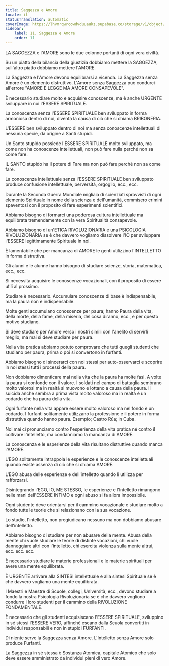 ```yaml
---
title: Saggezza e Amore
locale: it
statusTranslation: automatic
coverImage: https://lhvmrqwrcowdvduuaukz.supabase.co/storage/v1/object/public/strapi-uploads/small_cover-educacion-fundamental.webp-2d51a7828a2b1309555be27f7e2a61a0.webp
sidebar:
    label: 11. Saggezza e Amore
    order: 11
---
```

LA SAGGEZZA e l'AMORE sono le due colonne portanti di ogni vera civiltà.

Su un piatto della bilancia della giustizia dobbiamo mettere la SAGGEZZA, sull'altro piatto dobbiamo mettere l'AMORE.

La Saggezza e l'Amore devono equilibrarsi a vicenda. La Saggezza senza Amore è un elemento distruttivo. L'Amore senza Saggezza può condurci all'errore "AMORE È LEGGE MA AMORE CONSAPEVOLE".

È necessario studiare molto e acquisire conoscenze, ma è anche URGENTE sviluppare in noi l'ESSERE SPIRITUALE.

La conoscenza senza l'ESSERE SPIRITUALE ben sviluppato in forma armoniosa dentro di noi, diventa la causa di ciò che si chiama BRIBONERIA.

L'ESSERE ben sviluppato dentro di noi ma senza conoscenze intellettuali di nessuna specie, dà origine a Santi stupidi.

Un Santo stupido possiede l'ESSERE SPIRITUALE molto sviluppato, ma come non ha conoscenze intellettuali, non può fare nulla perché non sa come fare.

IL SANTO stupido ha il potere di Fare ma non può fare perché non sa come fare.

La conoscenza intellettuale senza l'ESSERE SPIRITUALE ben sviluppato produce confusione intellettuale, perversità, orgoglio, ecc., ecc.

Durante la Seconda Guerra Mondiale migliaia di scienziati sprovvisti di ogni elemento Spirituale in nome della scienza e dell'umanità, commisero crimini spaventosi con il proposito di fare esperimenti scientifici.

Abbiamo bisogno di formarci una poderosa cultura intellettuale ma equilibrata tremendamente con la vera Spiritualità consapevole.

Abbiamo bisogno di un'ETICA RIVOLUZIONARIA e una PSICOLOGIA RIVOLUZIONARIA se è che davvero vogliamo dissolvere l'IO per sviluppare l'ESSERE legittimamente Spirituale in noi.

È lamentabile che per mancanza di AMORE le genti utilizzino l'INTELLETTO in forma distruttiva.

Gli alunni e le alunne hanno bisogno di studiare scienze, storia, matematica, ecc., ecc.

Si necessita acquisire le conoscenze vocazionali, con il proposito di essere utili al prossimo.

Studiare è necessario. Accumulare conoscenze di base è indispensabile, ma la paura non è indispensabile.

Molte genti accumulano conoscenze per paura; hanno Paura della vita, della morte, della fame, della miseria, del cosa diranno, ecc., e per questo motivo studiano.

Si deve studiare per Amore verso i nostri simili con l'anelito di servirli meglio, ma mai si deve studiare per paura.

Nella vita pratica abbiamo potuto comprovare che tutti quegli studenti che studiano per paura, prima o poi si convertono in furfanti.

Abbiamo bisogno di sincerarci con noi stessi per auto-osservarci e scoprire in noi stessi tutti i processi della paura.

Non dobbiamo dimenticare mai nella vita che la paura ha molte fasi. A volte la paura si confonde con il valore. I soldati nel campo di battaglia sembrano molto valorosi ma in realtà si muovono e lottano a causa della paura. Il suicida anche sembra a prima vista molto valoroso ma in realtà è un codardo che ha paura della vita.

Ogni furfante nella vita appare essere molto valoroso ma nel fondo è un codardo. I furfanti solitamente utilizzano la professione e il potere in forma distruttiva quando hanno paura. Esempio; Castro Rúa; in Cuba.

Noi mai ci pronunciamo contro l'esperienza della vita pratica né contro il coltivare l'intelletto, ma condanniamo la mancanza di AMORE.

La conoscenza e le esperienze della vita risultano distruttive quando manca l'AMORE.

L'EGO solitamente intrappola le esperienze e le conoscenze intellettuali quando esiste assenza di ciò che si chiama AMORE.

L'EGO abusa delle esperienze e dell'intelletto quando li utilizza per rafforzarsi.

Disintegrando l'EGO, IO, ME STESSO, le esperienze e l'Intelletto rimangono nelle mani dell'ESSERE INTIMO e ogni abuso si fa allora impossibile.

Ogni studente deve orientarsi per il cammino vocazionale e studiare molto a fondo tutte le teorie che si relazionano con la sua vocazione.

Lo studio, l'intelletto, non pregiudicano nessuno ma non dobbiamo abusare dell'intelletto.

Abbiamo bisogno di studiare per non abusare della mente. Abusa della mente chi vuole studiare le teorie di distinte vocazioni, chi vuole danneggiare altri con l'intelletto, chi esercita violenza sulla mente altrui, ecc. ecc. ecc.

È necessario studiare le materie professionali e le materie spirituali per avere una mente equilibrata.

È URGENTE arrivare alla SINTESI intellettuale e alla sintesi Spirituale se è che davvero vogliamo una mente equilibrata.

I Maestri e Maestre di Scuole, collegi, Università, ecc., devono studiare a fondo la nostra Psicologia Rivoluzionaria se è che davvero vogliono condurre i loro studenti per il cammino della RIVOLUZIONE FONDAMENTALE.

È necessario che gli studenti acquisiscano l'ESSERE SPIRITUALE, sviluppino in sé stessi l'ESSERE VERO, affinché escano dalla Scuola convertiti in individui responsabili e non in stupidi FURFANTI.

Di niente serve la Saggezza senza Amore. L'Intelletto senza Amore solo produce Furfanti.

La Saggezza in sé stessa è Sostanza Atomica, capitale Atomico che solo deve essere amministrato da individui pieni di vero Amore.

